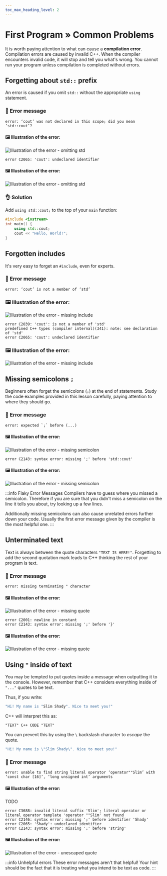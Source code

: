 ```yaml
---
toc_max_heading_level: 2
---
```




# First Program » Common Problems

It is worth paying attention to what can cause a **compilation error**. Compilation errors are caused by invalid C++.
When the compiler encounters invalid code, it will stop and tell you what's wrong. You cannot run your program unless compilation is
completed without errors.

## Forgetting about `std::` prefix

An error is caused if you omit `std::` without the appropriate `using` statement.

### 🔴 Error message

<Tabs groupId="compiler">
<TabItem value="gcc" label="GCC" default>

```plaintext
error: ‘cout’ was not declared in this scope; did you mean ‘std::cout’?
```

#### 🖼 Illustration of the error:

<Image center
		alt="Illustration of the error - omitting std"
		src="/img/tutorials/course/basic/first-program/error-omit-std-en.png"
	/>

</TabItem>
<TabItem value="msvc" label="MSVC">

```plaintext
error C2065: 'cout': undeclared identifier
```

#### 🖼 Illustration of the error:

<Image center
		alt="Illustration of the error - omitting std"
		src="/img/tutorials/course/basic/first-program/error-omit-std-en-msvc.png"
	/>

</TabItem>
</Tabs>

### 👌 Solution

Add `using std::cout;` to the top of your `main` function:

```cpp
#include <iostream>
int main() {
	using std::cout;
	cout << "Hello, World!";
}
```

## Forgotten includes

It's very easy to forget an `#include`, even for experts.

### 🔴 Error message

<Tabs groupId="compiler">
<TabItem value="gcc" label="GCC" default>

```plaintext
error: ‘cout’ is not a member of ‘std’
```

### 🖼 Illustration of the error:

<Image center
		alt="Illustration of the error - missing include"
		src="/img/tutorials/course/basic/first-program/error-missing-include-en.png"
	/>

</TabItem>
<TabItem value="msvc" label="MSVC">

```plaintext
error C2039: 'cout': is not a member of 'std'
predefined C++ types (compiler internal)(341): note: see declaration of 'std'
error C2065: 'cout': undeclared identifier
```

### 🖼 Illustration of the error:

<Image center
		alt="Illustration of the error - missing include"
		src="/img/tutorials/course/basic/first-program/error-missing-include-en-msvc.png"
	/>

</TabItem>
</Tabs>

## Missing semicolons `;`

Beginners often forget the semicolons (`;`) at the end of statements.
Study the code examples provided in this lesson carefully, paying attention
to where they should go.

### 🔴 Error message

<Tabs groupId="compiler">
<TabItem value="gcc" label="GCC" default>

```plaintext
error: expected `;` before (...)
```

#### 🖼 Illustration of the error:

<Image center
		alt="Illustration of the error - missing semicolon"
		src="/img/tutorials/course/basic/first-program/error-no-semicolon-en.png"
	/>

</TabItem>
<TabItem value="msvc" label="MSVC">

```plaintext
error C2143: syntax error: missing ';' before 'std::cout'
```

#### 🖼 Illustration of the error:

<Image center
		alt="Illustration of the error - missing semicolon"
		src="/img/tutorials/course/basic/first-program/error-no-semicolon-en-msvc.png"
	/>

</TabItem>
</Tabs>

:::info Flaky Error Messages
Compilers have to guess where you missed a semicolon. Therefore if you are sure that you didn't miss
a semicolon on the line it tells you about, try looking up a few lines.

Additionally missing semicolons can also cause unrelated errors further down your code.
Usually the first error message given by the compiler is the most helpful one.
:::

## Unterminated text

Text is always between the quote characters `"TEXT IS HERE!"`. 
Forgetting to add the second quotation mark leads to C++ thinking the rest of your program is text.

### 🔴 Error message

<Tabs groupId="compiler">
<TabItem value="gcc" label="GCC" default>

```plaintext
error: missing terminating " character
```

#### 🖼 Illustration of the error:

<Image center
		alt="Illustration of the error - missing quote"
		src="/img/tutorials/course/basic/first-program/error-no-terminating-quote-en.png"
	/>

</TabItem>
<TabItem value="msvc" label="MSVC">

```plaintext
error C2001: newline in constant
error C2143: syntax error: missing ';' before '}'
```

#### 🖼 Illustration of the error:

<Image center
		alt="Illustration of the error - missing quote"
		src="/img/tutorials/course/basic/first-program/error-no-terminating-quote-en-msvc.png"
	/>

</TabItem>
</Tabs>


## Using `"` inside of text

You may be tempted to put quotes inside a message when outputting it to the console.
However, remember that C++ considers everything inside of `"..."` quotes to be text.

Thus, if you write:
```cpp
"Hi! My name is "Slim Shady". Nice to meet you!"
```

C++ will interpret this as:
```plaintext
"TEXT" C++ CODE "TEXT"
```

You can prevent this by using the `\` backslash character to *escape* the quote.

```cpp
"Hi! My name is \"Slim Shady\". Nice to meet you!"
```

### 🔴 Error message

<Tabs groupId="compiler">
<TabItem value="gcc" label="GCC" default>

```plaintext
error: unable to find string literal operator ‘operator""Slim’ with ‘const char [16]’, ‘long unsigned int’ arguments
```

#### 🖼 Illustration of the error:

TODO

</TabItem>
<TabItem value="msvc" label="MSVC">

```plaintext
error C3688: invalid literal suffix 'Slim'; literal operator or literal operator template 'operator ""Slim' not found
error C2146: syntax error: missing ';' before identifier 'Shady'
error C2065: 'Shady': undeclared identifier
error C2143: syntax error: missing ';' before 'string'
```

#### 🖼 Illustration of the error:

<Image center
		alt="Illustration of the error - unescaped quote"
		src="/img/tutorials/course/basic/first-program/error-unescaped-quote-en-msvc.png"
	/>

</TabItem>
</Tabs>

:::info Unhelpful errors
These error messages aren't that helpful! Your hint should be the fact that it is treating what you intend to be text as code.
:::
